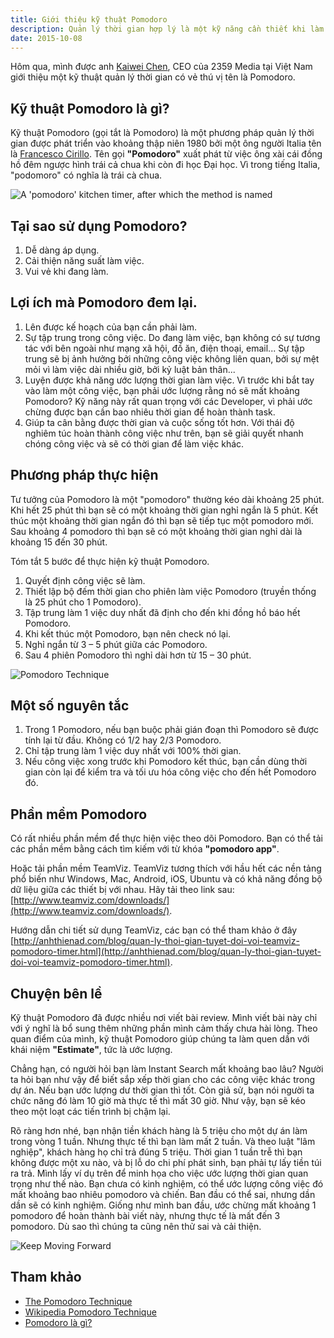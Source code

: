```yaml
---
title: Giới thiệu kỹ thuật Pomodoro
description: Quản lý thời gian hợp lý là một kỹ năng cần thiết khi làm việc, cũng như học tập. Áp dụng kỹ thuật Pomodoro có thể giúp bạn cải thiện kỹ năng quản lý thời gian tốt hơn.
date: 2015-10-08
---
```


Hôm qua, mình được anh [Kaiwei Chen](https://sg.linkedin.com/pub/kaiwei-chen/1a/474/a3b), CEO của 2359 Media tại Việt Nam giới thiệu một kỹ thuật quản lý thời gian có vẻ thú vị tên là Pomodoro.

## Kỹ thuật Pomodoro là gì?

Kỹ thuật Pomodoro (gọi tắt là Pomodoro) là một phương pháp quản lý thời gian được phát triển vào khoảng thập niên 1980 bởi một ông người Italia tên là [Francesco Cirillo](http://francescocirillo.com/bio/). Tên gọi **"Pomodoro"** xuất phát từ việc ông xài cái đồng hồ đêm ngược hình trái cả chua khi còn đi học Đại học. Vì trong tiếng Italia, "podomoro" có nghĩa là trái cà chua.

![A 'pomodoro' kitchen timer, after which the method is named](/assets/tutorials/gioi-thieu-ky-thuat-pomodoro/timer.jpg)

## Tại sao sử dụng Pomodoro?

1.  Dễ dàng áp dụng.
2.  Cải thiện năng suất làm việc.
3.  Vui vẻ khi đang làm.

## Lợi ích mà Pomodoro đem lại.

1.  Lên được kế hoạch của bạn cần phải làm.
2.  Sự tập trung trong công việc. Do đang làm việc, bạn không có sự tương tác với bên ngoài như mạng xã hội, đồ ăn, điện thoại, email... Sự tập trung sẽ bị ảnh hưởng bởi những công việc không liên quan, bởi sự mệt mỏi vì làm việc dài nhiều giờ, bởi kỷ luật bản thân...
3.  Luyện được khả năng ước lượng thời gian làm việc. Vì trước khi bắt tay vào làm một công việc, bạn phải ước lượng rằng nó sẽ mất khoảng Pomodoro? Kỹ năng này rất quan trọng với các Developer, vì phải ước chừng được bạn cần bao nhiêu thời gian để hoàn thành task.
4.  Giúp ta cân bằng được thời gian và cuộc sống tốt hơn. Với thái độ nghiêm túc hoàn thành công việc như trên, bạn sẽ giải quyết nhanh chóng công việc và sẽ có thời gian để làm việc khác.

## Phương pháp thực hiện

Tư tưởng của Pomodoro là một "pomodoro" thường kéo dài khoảng 25 phút. Khi hết 25 phút thì bạn sẽ có một khoảng thời gian nghỉ ngắn là 5 phút. Kết thúc một khoảng thời gian ngắn đó thì bạn sẽ tiếp tục một pomodoro mới. Sau khoảng 4 pomodoro thì bạn sẽ có một khoảng thời gian nghỉ dài là khoảng 15 đến 30 phút.

Tóm tắt 5 bước để thực hiện kỹ thuật Pomodoro.

1.  Quyết định công việc sẽ làm.
2.  Thiết lập bộ đếm thời gian cho phiên làm việc Pomodoro (truyền thống là 25 phút cho 1 Pomodoro).
3.  Tập trung làm 1 việc duy nhất đã định cho đến khi đồng hồ báo hết Pomodoro.
4.  Khi kết thúc một Pomodoro, bạn nên check nó lại.
5.  Nghỉ ngắn từ 3 – 5 phút giữa các Pomodoro.
6.  Sau 4 phiên Pomodoro thì nghỉ dài hơn từ 15 – 30 phút.

![Pomodoro Technique](/assets/tutorials/gioi-thieu-ky-thuat-pomodoro/pomodoro-image.png)

## Một số nguyên tắc

1.  Trong 1 Pomodoro, nếu bạn buộc phải gián đoạn thì Pomodoro sẽ được tính lại từ đầu. Không có 1/2 hay 2/3 Pomodoro.
2.  Chỉ tập trung làm 1 việc duy nhất với 100% thời gian.
3.  Nếu công việc xong trước khi Pomodoro kết thúc, bạn cần dùng thời gian còn lại để kiểm tra và tối ưu hóa công việc cho đến hết Pomodoro đó.

## Phần mềm Pomodoro

Có rất nhiều phần mềm để thực hiện việc theo dõi Pomodoro. Bạn có thể tải các phần mềm bằng cách tìm kiếm với từ khóa **"pomodoro app"**.

Hoặc tải phần mềm TeamViz. TeamViz tương thích với hầu hết các nền tảng phổ biến như Windows, Mac, Android, iOS, Ubuntu và có khả năng đồng bộ dữ liệu giữa các thiết bị với nhau. Hãy tải theo link sau: [http://www.teamviz.com/downloads/](http://www.teamviz.com/downloads/).

Hướng dẫn chi tiết sử dụng TeamViz, các bạn có thể tham khảo ở đây [http://anhthienad.com/blog/quan-ly-thoi-gian-tuyet-doi-voi-teamviz-pomodoro-timer.html](http://anhthienad.com/blog/quan-ly-thoi-gian-tuyet-doi-voi-teamviz-pomodoro-timer.html).

## Chuyện bên lề

Kỹ thuật Pomodoro đã được nhiều nơi viết bài review. Mình viết bài này chỉ với ý nghĩ là bổ sung thêm những phần mình cảm thấy chưa hài lòng. Theo quan điểm của mình, kỹ thuật Pomodoro giúp chúng ta làm quen dần với khái niệm **"Estimate"**, tức là ước lượng.

Chẳng hạn, có người hỏi bạn làm Instant Search mất khoảng bao lâu? Người ta hỏi bạn như vậy để biết sắp xếp thời gian cho các công việc khác trong dự án. Nếu bạn ước lượng dư thời gian thì tốt. Còn giả sử, bạn nói người ta chức năng đó làm 10 giờ mà thực tế thì mất 30 giờ. Như vậy, bạn sẽ kéo theo một loạt các tiến trình bị chậm lại.

Rõ ràng hơn nhé, bạn nhận tiền khách hàng là 5 triệu cho một dự án làm trong vòng 1 tuần. Nhưng thực tế thì bạn làm mất 2 tuần. Và theo luật "lâm nghiệp", khách hàng họ chỉ trả đúng 5 triệu. Thời gian 1 tuần trễ thì bạn không được một xu nào, và bị lỗ do chi phí phát sinh, bạn phải tự lấy tiền túi ra trả. Mình lấy ví dụ trên để minh họa cho việc ước lượng thời gian quan trọng như thế nào. Bạn chưa có kinh nghiệm, có thể ước lượng công việc đó mất khoảng bao nhiêu pomodoro và chiến. Ban đầu có thể sai, nhưng dần dần sẽ có kinh nghiệm. Giống như mình ban đầu, ước chừng mất khoảng 1 pomodoro để hoàn thành bài viết này, nhưng thực tế là mất đến 3 pomodoro. Dù sao thì chúng ta cũng nên thử sai và cải thiện.

![Keep Moving Forward](/assets/tutorials/gioi-thieu-ky-thuat-pomodoro/keep-moving-forward.jpg)

## Tham khảo

- [The Pomodoro Technique](http://pomodorotechnique.com)
- [Wikipedia Pomodoro Technique](https://en.wikipedia.org/wiki/Pomodoro_Technique)
- [Pomodoro là gì?](http://vinhcuong.net/pomodoro-la-gi.html)
